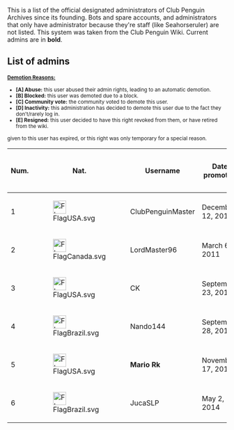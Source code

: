{{RightsList}}

This is a list of the official designated administrators of Club Penguin Archives since its founding. Bots and spare accounts, and administrators that only have administrator because they're staff (like Seahorseruler) are not listed. This system was taken from the Club Penguin Wiki. Current admins are in '''bold'''.

==List of admins==

<small>
<u>'''Demotion Reasons:'''</u>
*'''[A] Abuse:''' this user abused their admin rights, leading to an automatic demotion.
*'''[B] Blocked:''' this user was demoted due to a block.
*'''[C] Community vote:''' the community voted to demote this user.
*'''[D] Inactivity:''' this administration has decided to demote this user due to the fact they don't/rarely log in.
*'''[E] Resigned:''' this user decided to have this right revoked from them, or have retired from the wiki.
given to this user has expired, or this right was only temporary for a special reason.
</small>

{|class="wikitable sortable" border="1" cellpadding="4" cellspacing="0" style="margin: 1em 1em 1em 0; background: #f9f9f9; border: 1px #aaa solid; border-collapse: collapse; font-size: 95%;" 
!'''Num.'''!!class="unsortable"|'''Nat.'''!!'''Username'''!!class="unsortable"|'''Date promoted'''!!class="unsortable"|'''Date demoted'''!!class="unsortable"|'''Reason(s) demoted'''!!class="unsortable"|Term Length (Days)!!Total Length (Days)
|-
|1||[[File:FlagUSA.svg|30px]]||ClubPenguinMaster||December 12, 2010||April 14, 2013||[D] [C]||{{TermLength|2010|12|12|2013|4|13}}||{{TermLength|2010|12|12|2013|4|13}}
|-
|2||[[File:FlagCanada.svg|30px]]||LordMaster96||March 6, 2011||December 7, 2012||[E]||{{TermLength|2011|3|6|2012|12|7}}||{{TermLength|2011|3|6|2012|12|7}}
|-
|3||[[File:FlagUSA.svg|30px]]||CK||September 23, 2012||April 14, 2014||[E]||{{TermLength|2012|9|23|2014|4|14}}||{{TermLength|2012|9|23|2014|4|14}}
|-
|4||[[File:FlagBrazil.svg|30px]]||Nando144||September 28, 2012||April 14, 2017||[D]||{{TermLength|2012|9|28|2017|4|14}}||{{TermLength|2012|9|28|2017|4|14}}
|-
|5||[[File:FlagUSA.svg|30px]]||'''Mario Rk'''||November 17, 2012||||||{{TermLength|2012|11|17}}||'''{{TermLength|2012|11|17}}'''
|-
|6||[[File:FlagBrazil.svg|30px]]||JucaSLP||May 2, 2014||April 14, 2017||[D]||{{TermLength|2014|5|2|2017|4|14}}||{{TermLength|2014|5|2|2017|4|14}}
|}
